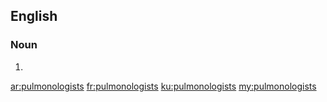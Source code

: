 ==English==

===Noun===
{{head|en}}

# {{plural of|pulmonologist}}

[[ar:pulmonologists]]
[[fr:pulmonologists]]
[[ku:pulmonologists]]
[[my:pulmonologists]]